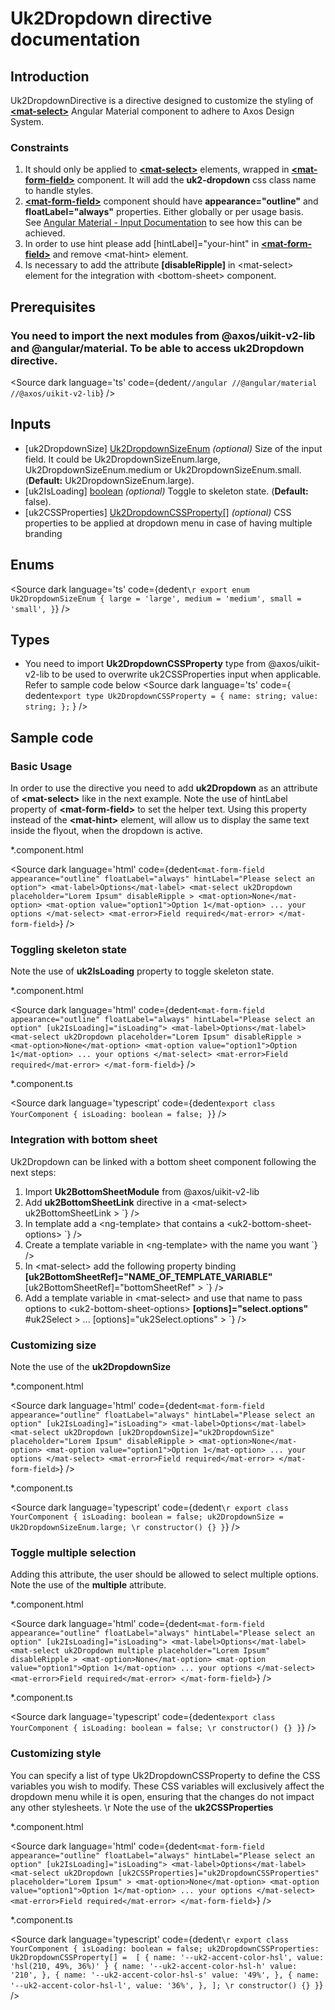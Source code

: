 <!-- Custom-MDX-Documentation.mdx -->

# Uk2Dropdown directive documentation
## Introduction
<p>
  Uk2DropdownDirective is a directive designed to customize the styling of <strong><a href="https://v15.material.angular.io/components/select/overview" target="_blank">&lt;mat-select&gt;</a></strong> Angular Material component to adhere to Axos Design System.
</p>

### Constraints
<ol>
  <li>
    It should only be applied to <strong><a href="https://v15.material.angular.io/components/select/overview" target="_blank">&lt;mat-select&gt;</a></strong> elements, wrapped in <strong><a href="https://v15.material.angular.io/components/form-field/examples" target="_blank">&lt;mat-form-field&gt;</a></strong> component. It will add the <strong>uk2-dropdown</strong> css class name to handle styles.
  </li>
  <li>
    <strong><a href="https://v15.material.angular.io/components/form-field/examples" target="_blank">&lt;mat-form-field&gt;</a></strong> component should have <strong>appearance="outline"</strong> and <strong>floatLabel="always"</strong> properties. Either globally or per usage basis.
    <br />
    See <a href="https://v15.material.angular.io/components/input/overview" target="_blank">Angular Material - Input Documentation</a> to see how this can be achieved.
  </li>
  <li>
    In order to use hint please add [hintLabel]="your-hint" in <strong><a href="https://v15.material.angular.io/components/form-field/examples" target="_blank">&lt;mat-form-field&gt;</a></strong> and remove &lt;mat-hint&gt; element.
  </li>
  <li>
    Is necessary to add the attribute <b>[disableRipple]</b> in &lt;mat-select&gt; element for the integration with &lt;bottom-sheet&gt; component.
  </li>
</ol>

## Prerequisites
### You need to import the next modules from @axos/uikit-v2-lib and @angular/material. To be able to access uk2Dropdown directive.

<Source
  dark
  language='ts'
  code={dedent`
      //angular
      //@angular/material
      //@axos/uikit-v2-lib
  `}
/>

## Inputs
<ul>
  <li>[uk2DropdownSize] <u>Uk2DropdownSizeEnum</u> <i>(optional)</i> Size of the input field. It could be Uk2DropdownSizeEnum.large, Uk2DropdownSizeEnum.medium or Uk2DropdownSizeEnum.small. (<b>Default:</b> Uk2DropdownSizeEnum.large).</li>
  <li>[uk2IsLoading] <u>boolean</u> <i>(optional)</i> Toggle to skeleton state. (<b>Default:</b> false).</li>
  <li>[uk2CSSProperties] <u>Uk2DropdownCSSProperty[]</u> <i>(optional)</i> CSS properties to be applied at dropdown menu in case of having multiple branding</li>
</ul>

## Enums
<Source
  dark
  language='ts'
  code={dedent`
    \r
    export enum Uk2DropdownSizeEnum {
      large = 'large',
      medium = 'medium',
      small = 'small',
    }
  `}
/>

## Types

- You need to import <strong>Uk2DropdownCSSProperty</strong> type from @axos/uikit-v2-lib to be used to overwrite uk2CSSProperties input when applicable. Refer to sample code below
<Source
  dark
  language='ts'
  code={
    dedent`
    export type Uk2DropdownCSSProperty = {
      name: string;
      value: string;
    };
    `
  }
/>

## Sample code
### Basic Usage

In order to use the directive you need to add **uk2Dropdown** as an attribute of <strong>&lt;mat-select&gt;</strong> like in the next example.
Note the use of hintLabel property of <strong>&lt;mat-form-field&gt;</strong> to set the helper text. Using this property instead of the <strong>&lt;mat-hint&gt;</strong> element, will allow us to display the same text inside the flyout, when the dropdown is active.

<p>*.component.html</p>

<Source
  dark
  language='html'
  code={dedent`
  <mat-form-field appearance="outline" floatLabel="always" hintLabel="Please select an option">
    <mat-label>Options</mat-label>
    <mat-select
      uk2Dropdown
      placeholder="Lorem Ipsum"
      disableRipple
    >
      <mat-option>None</mat-option>
      <mat-option value="option1">Option 1</mat-option>
      ... your options
    </mat-select>
    <mat-error>Field required</mat-error>
  </mat-form-field>
  `}
/>

### Toggling skeleton state
Note the use of <strong>uk2IsLoading</strong> property to toggle skeleton state.

<p>*.component.html</p>

<Source
  dark
  language='html'
  code={dedent`
  <mat-form-field appearance="outline" floatLabel="always" hintLabel="Please select an option" [uk2IsLoading]="isLoading">
    <mat-label>Options</mat-label>
    <mat-select
      uk2Dropdown
      placeholder="Lorem Ipsum"
      disableRipple
    >
      <mat-option>None</mat-option>
      <mat-option value="option1">Option 1</mat-option>
      ... your options
    </mat-select>
    <mat-error>Field required</mat-error>
  </mat-form-field>
  `}
/>

<p>*.component.ts</p>

<Source
  dark
  language='typescript'
  code={dedent`
  export class YourComponent {
    isLoading: boolean = false;
  }
  `}
/>

### Integration with bottom sheet
Uk2Dropdown can be linked with a bottom sheet component following the next steps:
<ol>
  <li>Import <b>Uk2BottomSheetModule</b> from @axos/uikit-v2-lib</li>
  <li>Add <b>uk2BottomSheetLink</b> directive in a &lt;mat-select&gt;
  <Source
    dark
    language='html'
    code={dedent`
    <mat-select
      placeholder="Lorem Ipsum"
      uk2Dropdown
      disableRipple
      <!-- changes -->
      uk2BottomSheetLink
    ></mat-select>
    `}
  />
  </li>
  <li>In template add a &lt;ng-template&gt; that contains a &lt;uk2-bottom-sheet-options&gt;
  <Source
    dark
    language='html'
    code={dedent`
      <ng-template>
        <uk2-bottom-sheet-options
          title="INSERT_TITLE"
          description="INSERT_DESCRIPTION"
        ></uk2-bottom-sheet-options>
      </ng-template>
    `}
  />
  </li>
  <li>Create a template variable in &lt;ng-template&gt; with the name you want
  <Source
    dark
    language='html'
    code={dedent`
      <ng-template #bottomSheetRef>
        <uk2-bottom-sheet-options
          title="INSERT_TITLE"
          description="INSERT_DESCRIPTION"
        ></uk2-bottom-sheet-options>
      </ng-template>
    `}
  />
  </li>
  <li>In &lt;mat-select&gt; add the following property binding <b>[uk2BottomSheetRef]="NAME_OF_TEMPLATE_VARIABLE"</b>
  <Source
    dark
    language='html'
    code={dedent`
    <mat-select
      placeholder="Lorem Ipsum"
      uk2Dropdown
      uk2BottomSheetLink
      disableRipple
      <!-- changes -->
      [uk2BottomSheetRef]="bottomSheetRef"
    ></mat-select>
    `}
  />
  </li>
  <li>Add a template variable in &lt;mat-select&gt; and use that name to pass options to &lt;uk2-bottom-sheet-options&gt; <b>[options]="select.options"</b>
  <Source
    dark
    language='html'
    code={dedent`
      <mat-select
        placeholder="Lorem Ipsum"
        uk2Dropdown
        uk2BottomSheetLink
        disableRipple
        [uk2BottomSheetRef]="bottomSheetRef"
        <!-- changes -->
        #uk2Select
      ></mat-select>
      ...
      <ng-template #bottomSheetRef>
        <uk2-bottom-sheet-options
          title="INSERT_TITLE"
          description="INSERT_DESCRIPTION"
          <!-- changes -->
          [options]="uk2Select.options"
        ></uk2-bottom-sheet-options>
      </ng-template>
    `}
  />
  </li>
</ol>

### Customizing size
Note the use of the <b>uk2DropdownSize</b>

<p>*.component.html</p>

<Source
  dark
  language='html'
  code={dedent`
  <mat-form-field appearance="outline" floatLabel="always" hintLabel="Please select an option" [uk2IsLoading]="isLoading">
    <mat-label>Options</mat-label>
    <mat-select
      uk2Dropdown
      [uk2DropdownSize]="uk2DropdownSize"
      placeholder="Lorem Ipsum"
      disableRipple
    >
      <mat-option>None</mat-option>
      <mat-option value="option1">Option 1</mat-option>
      ... your options
    </mat-select>
    <mat-error>Field required</mat-error>
  </mat-form-field>
  `}
/>

<p>*.component.ts</p>

<Source
  dark
  language='typescript'
  code={dedent`
  \r
  export class YourComponent {
    isLoading: boolean = false;
    uk2DropdownSize = Uk2DropdownSizeEnum.large;
    \r
    constructor() {}
  }
  `}
/>

### Toggle multiple selection
Adding this attribute, the user should be allowed to select multiple options.
Note the use of the <b>multiple</b> attribute.

<p>*.component.html</p>

<Source
  dark
  language='html'
  code={dedent`
  <mat-form-field appearance="outline" floatLabel="always" hintLabel="Please select an option" [uk2IsLoading]="isLoading">
    <mat-label>Options</mat-label>
    <mat-select
      uk2Dropdown
      multiple
      placeholder="Lorem Ipsum"
      disableRipple
    >
      <mat-option>None</mat-option>
      <mat-option value="option1">Option 1</mat-option>
      ... your options
    </mat-select>
    <mat-error>Field required</mat-error>
  </mat-form-field>
  `}
/>

<p>*.component.ts</p>

<Source
  dark
  language='typescript'
  code={dedent`
  export class YourComponent {
    isLoading: boolean = false;
    \r
    constructor() {}
  }
  `}
/>

### Customizing style
You can specify a list of type Uk2DropdownCSSProperty to define the CSS variables you wish to modify. These CSS variables will exclusively affect the dropdown menu while it is open, ensuring that the changes do not impact any other stylesheets.
\r
Note the use of the <b>uk2CSSProperties</b>

<p>*.component.html</p>

<Source
  dark
  language='html'
  code={dedent`
  <mat-form-field appearance="outline" floatLabel="always" hintLabel="Please select an option" [uk2IsLoading]="isLoading">
    <mat-label>Options</mat-label>
    <mat-select
      uk2Dropdown
      [uk2CSSProperties]="uk2DropdownCSSProperties"
      placeholder="Lorem Ipsum"
    >
      <mat-option>None</mat-option>
      <mat-option value="option1">Option 1</mat-option>
      ... your options
    </mat-select>
    <mat-error>Field required</mat-error>
  </mat-form-field>
  `}
/>

<p>*.component.ts</p>

<Source
  dark
  language='typescript'
  code={dedent`
  \r
  export class YourComponent {
    isLoading: boolean = false;
    uk2DropdownCSSProperties: Uk2DropdownCSSProperty[] =  [
    {
      name: '--uk2-accent-color-hsl',
      value: 'hsl(210, 49%, 36%)'
    }
    {
      name: '--uk2-accent-color-hsl-h'
      value: '210',
    },
    {
      name: '--uk2-accent-color-hsl-s'
      value: '49%',
    },
    {
      name: '--uk2-accent-color-hsl-l',
      value: '36%',
    },
  ];
    \r
    constructor() {}
  }
  `}
/>
